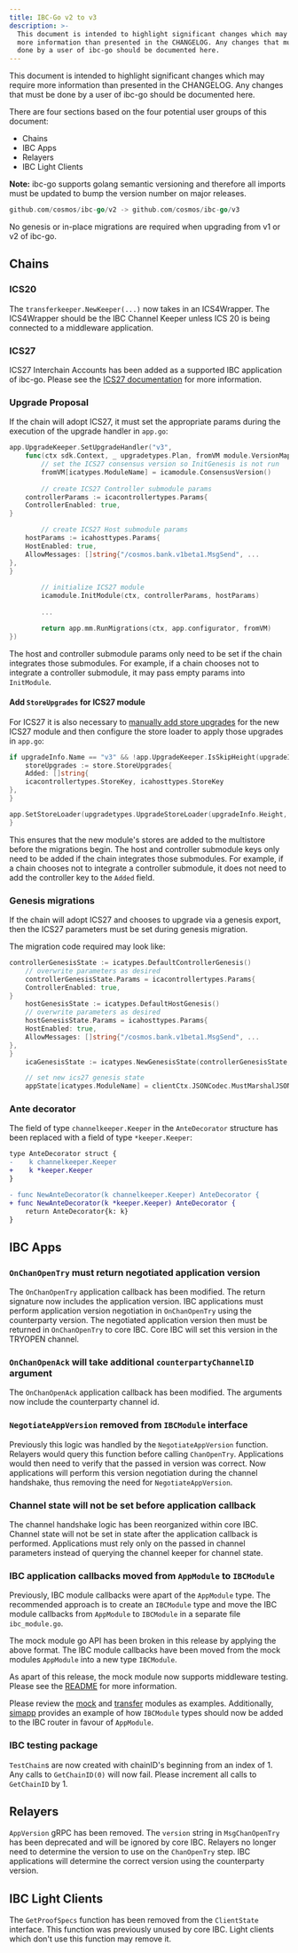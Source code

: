 ```yaml
---
title: IBC-Go v2 to v3
description: >-
  This document is intended to highlight significant changes which may require
  more information than presented in the CHANGELOG. Any changes that must be
  done by a user of ibc-go should be documented here.
---
```

This document is intended to highlight significant changes which may require more information than presented in the CHANGELOG.
Any changes that must be done by a user of ibc-go should be documented here.

There are four sections based on the four potential user groups of this document:

* Chains
* IBC Apps
* Relayers
* IBC Light Clients

**Note:** ibc-go supports golang semantic versioning and therefore all imports must be updated to bump the version number on major releases.

```go
github.com/cosmos/ibc-go/v2 -> github.com/cosmos/ibc-go/v3
```

No genesis or in-place migrations are required when upgrading from v1 or v2 of ibc-go.

## Chains

### ICS20

The `transferkeeper.NewKeeper(...)` now takes in an ICS4Wrapper.
The ICS4Wrapper should be the IBC Channel Keeper unless ICS 20 is being connected to a middleware application.

### ICS27

ICS27 Interchain Accounts has been added as a supported IBC application of ibc-go.
Please see the [ICS27 documentation](/docs/ibc/v4.6.x/02-apps/02-interchain-accounts/01-overview) for more information.

### Upgrade Proposal

If the chain will adopt ICS27, it must set the appropriate params during the execution of the upgrade handler in `app.go`:

```go expandable
app.UpgradeKeeper.SetUpgradeHandler("v3",
    func(ctx sdk.Context, _ upgradetypes.Plan, fromVM module.VersionMap) (module.VersionMap, error) {
        // set the ICS27 consensus version so InitGenesis is not run
        fromVM[icatypes.ModuleName] = icamodule.ConsensusVersion()
        
        // create ICS27 Controller submodule params
    controllerParams := icacontrollertypes.Params{
    ControllerEnabled: true,
}

        // create ICS27 Host submodule params
    hostParams := icahosttypes.Params{
    HostEnabled: true,
    AllowMessages: []string{"/cosmos.bank.v1beta1.MsgSend", ...
},
}
        
        // initialize ICS27 module
        icamodule.InitModule(ctx, controllerParams, hostParams)
        
        ...

        return app.mm.RunMigrations(ctx, app.configurator, fromVM)
})
```

The host and controller submodule params only need to be set if the chain integrates those submodules.
For example, if a chain chooses not to integrate a controller submodule, it may pass empty params into `InitModule`.

#### Add `StoreUpgrades` for ICS27 module

For ICS27 it is also necessary to [manually add store upgrades](https://docs.cosmos.network/main/learn/advanced/upgrade#add-storeupgrades-for-new-modules) for the new ICS27 module and then configure the store loader to apply those upgrades in `app.go`:

```go
if upgradeInfo.Name == "v3" && !app.UpgradeKeeper.IsSkipHeight(upgradeInfo.Height) {
    storeUpgrades := store.StoreUpgrades{
    Added: []string{
    icacontrollertypes.StoreKey, icahosttypes.StoreKey
},
}

app.SetStoreLoader(upgradetypes.UpgradeStoreLoader(upgradeInfo.Height, &storeUpgrades))
}
```

This ensures that the new module's stores are added to the multistore before the migrations begin.
The host and controller submodule keys only need to be added if the chain integrates those submodules.
For example, if a chain chooses not to integrate a controller submodule, it does not need to add the controller key to the `Added` field.

### Genesis migrations

If the chain will adopt ICS27 and chooses to upgrade via a genesis export, then the ICS27 parameters must be set during genesis migration.

The migration code required may look like:

```go expandable
controllerGenesisState := icatypes.DefaultControllerGenesis()
    // overwrite parameters as desired
    controllerGenesisState.Params = icacontrollertypes.Params{
    ControllerEnabled: true,
}
    hostGenesisState := icatypes.DefaultHostGenesis()
    // overwrite parameters as desired
    hostGenesisState.Params = icahosttypes.Params{
    HostEnabled: true,
    AllowMessages: []string{"/cosmos.bank.v1beta1.MsgSend", ...
},
}
    icaGenesisState := icatypes.NewGenesisState(controllerGenesisState, hostGenesisState)

    // set new ics27 genesis state
    appState[icatypes.ModuleName] = clientCtx.JSONCodec.MustMarshalJSON(icaGenesisState)
```

### Ante decorator

The field of type `channelkeeper.Keeper` in the `AnteDecorator` structure has been replaced with a field of type `*keeper.Keeper`:

```diff
type AnteDecorator struct {
-    k channelkeeper.Keeper
+    k *keeper.Keeper
}

- func NewAnteDecorator(k channelkeeper.Keeper) AnteDecorator {
+ func NewAnteDecorator(k *keeper.Keeper) AnteDecorator {
    return AnteDecorator{k: k}
}
```

## IBC Apps

### `OnChanOpenTry` must return negotiated application version

The `OnChanOpenTry` application callback has been modified.
The return signature now includes the application version.
IBC applications must perform application version negotiation in `OnChanOpenTry` using the counterparty version.
The negotiated application version then must be returned in `OnChanOpenTry` to core IBC.
Core IBC will set this version in the TRYOPEN channel.

### `OnChanOpenAck` will take additional `counterpartyChannelID` argument

The `OnChanOpenAck` application callback has been modified.
The arguments now include the counterparty channel id.

### `NegotiateAppVersion` removed from `IBCModule` interface

Previously this logic was handled by the `NegotiateAppVersion` function.
Relayers would query this function before calling `ChanOpenTry`.
Applications would then need to verify that the passed in version was correct.
Now applications will perform this version negotiation during the channel handshake, thus removing the need for `NegotiateAppVersion`.

### Channel state will not be set before application callback

The channel handshake logic has been reorganized within core IBC.
Channel state will not be set in state after the application callback is performed.
Applications must rely only on the passed in channel parameters instead of querying the channel keeper for channel state.

### IBC application callbacks moved from `AppModule` to `IBCModule`

Previously, IBC module callbacks were apart of the `AppModule` type.
The recommended approach is to create an `IBCModule` type and move the IBC module callbacks from `AppModule` to `IBCModule` in a separate file `ibc_module.go`.

The mock module go API has been broken in this release by applying the above format.
The IBC module callbacks have been moved from the mock modules `AppModule` into a new type `IBCModule`.

As apart of this release, the mock module now supports middleware testing. Please see the [README](https://github.com/cosmos/ibc-go/blob/v4.4.0/testing/README.md#middleware-testing) for more information.

Please review the [mock](https://github.com/cosmos/ibc-go/blob/v4.4.0/testing/mock/ibc_module.go) and [transfer](https://github.com/cosmos/ibc-go/blob/v4.4.0/modules/apps/transfer/ibc_module.go) modules as examples. Additionally, [simapp](https://github.com/cosmos/ibc-go/blob/v4.4.0/testing/simapp/app.go) provides an example of how `IBCModule` types should now be added to the IBC router in favour of `AppModule`.

### IBC testing package

`TestChain`s are now created with chainID's beginning from an index of 1. Any calls to `GetChainID(0)` will now fail. Please increment all calls to `GetChainID` by 1.

## Relayers

`AppVersion` gRPC has been removed.
The `version` string in `MsgChanOpenTry` has been deprecated and will be ignored by core IBC.
Relayers no longer need to determine the version to use on the `ChanOpenTry` step.
IBC applications will determine the correct version using the counterparty version.

## IBC Light Clients

The `GetProofSpecs` function has been removed from the `ClientState` interface. This function was previously unused by core IBC. Light clients which don't use this function may remove it.
